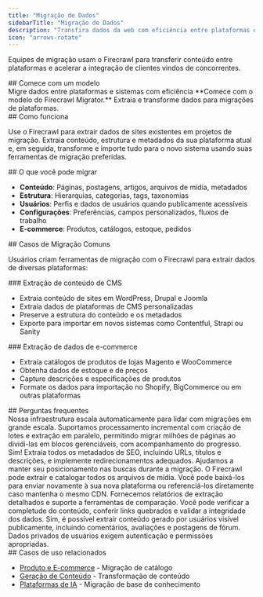 ```yaml
---
title: "Migração de Dados"
sidebarTitle: "Migração de Dados"
description: "Transfira dados da web com eficiência entre plataformas e sistemas"
icon: "arrows-rotate"
---
```


Equipes de migração usam o Firecrawl para transferir conteúdo entre plataformas e acelerar a integração de clientes vindos de concorrentes.

<div id="start-with-a-template">
  ## Comece com um modelo
</div>

<Card title="Firecrawl Migrator" icon="github" href="https://github.com/mendableai/firecrawl-migrator">
  Migre dados entre plataformas e sistemas com eficiência
</Card>

<Note>
  **Comece com o modelo do Firecrawl Migrator.** Extraia e transforme dados para migrações de plataformas.
</Note>

<div id="how-it-works">
  ## Como funciona
</div>

Use o Firecrawl para extrair dados de sites existentes em projetos de migração. Extraia conteúdo, estrutura e metadados da sua plataforma atual e, em seguida, transforme e importe tudo para o novo sistema usando suas ferramentas de migração preferidas.

<div id="what-you-can-migrate">
  ## O que você pode migrar
</div>

* **Conteúdo**: Páginas, postagens, artigos, arquivos de mídia, metadados
* **Estrutura**: Hierarquias, categorias, tags, taxonomias
* **Usuários**: Perfis e dados de usuários quando publicamente acessíveis
* **Configurações**: Preferências, campos personalizados, fluxos de trabalho
* **E-commerce**: Produtos, catálogos, estoque, pedidos

<div id="common-migration-use-cases">
  ## Casos de Migração Comuns
</div>

Usuários criam ferramentas de migração com o Firecrawl para extrair dados de diversas plataformas:

<div id="cms-content-extraction">
  ### Extração de conteúdo de CMS
</div>

* Extraia conteúdo de sites em WordPress, Drupal e Joomla
* Extraia dados de plataformas de CMS personalizadas
* Preserve a estrutura do conteúdo e os metadados
* Exporte para importar em novos sistemas como Contentful, Strapi ou Sanity

<div id="e-commerce-data-extraction">
  ### Extração de dados de e-commerce
</div>

* Extraia catálogos de produtos de lojas Magento e WooCommerce
* Obtenha dados de estoque e de preços
* Capture descrições e especificações de produtos
* Formate os dados para importação no Shopify, BigCommerce ou em outras plataformas

<div id="faqs">
  ## Perguntas frequentes
</div>

<AccordionGroup>
  <Accordion title="Como vocês lidam com migrações em grande escala?">
    Nossa infraestrutura escala automaticamente para lidar com migrações em grande escala. Suportamos processamento incremental com criação de lotes e extração em paralelo, permitindo migrar milhões de páginas ao dividi-las em blocos gerenciáveis, com acompanhamento do progresso.
  </Accordion>

  <Accordion title="Posso preservar o valor de SEO durante a migração?">
    Sim! Extraia todos os metadados de SEO, incluindo URLs, títulos e descrições, e implemente redirecionamentos adequados. Ajudamos a manter seu posicionamento nas buscas durante a migração.
  </Accordion>

  <Accordion title="E quanto a arquivos de mídia e anexos?">
    O Firecrawl pode extrair e catalogar todos os arquivos de mídia. Você pode baixá-los para enviar novamente à sua nova plataforma ou referenciá-los diretamente caso mantenha o mesmo CDN.
  </Accordion>

  <Accordion title="Como valido a migração?">
    Fornecemos relatórios de extração detalhados e suporte a ferramentas de comparação. Você pode verificar a completude do conteúdo, conferir links quebrados e validar a integridade dos dados.
  </Accordion>

  <Accordion title="Posso migrar conteúdo gerado por usuários e comentários?">
    Sim, é possível extrair conteúdo gerado por usuários visível publicamente, incluindo comentários, avaliações e postagens de fórum. Dados privados de usuários exigem autenticação e permissões apropriadas.
  </Accordion>
</AccordionGroup>

<div id="related-use-cases">
  ## Casos de uso relacionados
</div>

* [Produto e E-commerce](/pt-BR/use-cases/product-ecommerce) - Migração de catálogo
* [Geração de Conteúdo](/pt-BR/use-cases/content-generation) - Transformação de conteúdo
* [Plataformas de IA](/pt-BR/use-cases/ai-platforms) - Migração de base de conhecimento